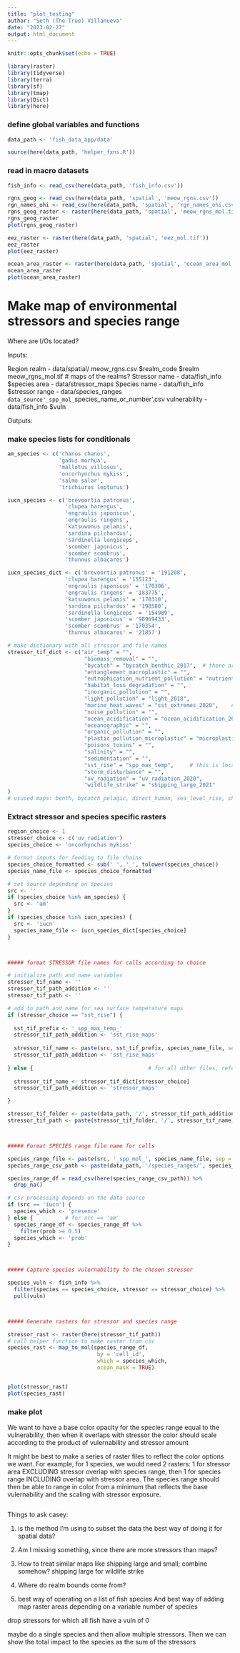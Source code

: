 ```yaml
---
title: "plot_testing"
author: "Seth (The True) Villanueva"
date: "2023-02-27"
output: html_document
---
```


```r
knitr::opts_chunk$set(echo = TRUE)

library(raster)
library(tidyverse)
library(terra)
library(sf)
library(tmap)
library(Dict)
library(here)
```


### define global variables and functions

```r
data_path <- 'fish_data_app/data'

source(here(data_path, 'helper_fxns.R'))
```


### read in macro datasets

```r
fish_info <- read_csv(here(data_path, 'fish_info.csv'))

rgns_geog <- read_csv(here(data_path, 'spatial', 'meow_rgns.csv'))
rgn_names_ohi <- read_csv(here(data_path, 'spatial', 'rgn_names_ohi.csv'))
rgns_geog_raster <- raster(here(data_path, 'spatial', 'meow_rgns_mol.tif'))
rgns_geog_raster
plot(rgns_geog_raster)
```

```r
eez_raster <- raster(here(data_path, 'spatial', 'eez_mol.tif'))
eez_raster
plot(eez_raster)

ocean_area_raster <- raster(here(data_path, 'spatial', 'ocean_area_mol.tif'))
ocean_area_raster
plot(ocean_area_raster)
```





# Make map of environmental stressors and species range

Where are I/Os located?

Inputs:

  Region
    realm - data/spatial/
                  meow_rgns.csv
                      $realm_code
                      $realm
                  meow_rgns_mol.tif             # maps of the realms?
  Stressor
    name - data/fish_info
                  $species
    area - data/stressor_maps
  Species
    name - data/fish_info
                  $stressor
    range - data/species_ranges
                  `data_source'_spp_mol_`species_name_or_number'.csv
    vulnerability - data/fish_info
                            $vuln

Outputs:
  

### make species lists for conditionals

```r
am_species <- c('chanos chanos', 
                'gadus morhua', 
                'mallotus villosus',
                'oncorhynchus mykiss',
                'salmo salar',
                'trichiurus lepturus')

iucn_species <- c('brevoortia patronus',
                  'clupea harengus',
                  'engraulis japonicus',
                  'engraulis ringens',
                  'katsuwonus pelamis',
                  'sardina pilchardus',
                  'sardinella longiceps',
                  'scomber japonicus',
                  'scomber scombrus',
                  'thunnus albacares')

iucn_species_dict <- c('brevoortia patronus' = '191208',
                  'clupea harengus' = '155123',
                  'engraulis japonicus' = '170306',
                  'engraulis ringens' = '183775',
                  'katsuwonus pelamis' = '170310',
                  'sardina pilchardus' = '198580',
                  'sardinella longiceps' = '154989',
                  'scomber japonicus' = '98969433',
                  'scomber scombrus' = '170354',
                  'thunnus albacares' = '21857')

# make dictionary with all stressor and file names
stressor_tif_dict <- c("air_temp" = "",
                        "biomass_removal" = "",
                        "bycatch" = "bycatch_benthic_2017",  # there are two bycatch files with different suffixes?
                        "entanglement_macroplastic" = "",
                        "eutrophication_nutrient_pollution" = "nutrient_2020",
                        "habitat_loss_degradation" = "",
                        "inorganic_pollution" = "",
                        "light_pollution" = "light_2018",
                        "marine_heat_waves" = "sst_extremes_2020",    # is this where sst_extreme should go?
                        "noise_pollution" = "",
                        "ocean_acidification" = "ocean_acidification_2020",
                        "oceanographic" = "",
                        "organic_pollution" = "",
                        "plastic_pollution_microplastic" = "microplastics_2015",
                        "poisons_toxins" = "",
                        "salinity" = "",
                        "sedimentation" = "",
                        "sst_rise" = "spp_max_temp",     # this is located in a different location than the others, and is only part of the file name
                        "storm_disturbance" = "",
                        "uv_radiation" = "uv_radiation_2020",
                        "wildlife_strike" = "shipping_large_2021"
)
# usused maps: benth, bycatch_pelagic, direct_human, sea_level_rise, shipping

```


### Extract stressor and species specific rasters

```r

region_choice <- 1
stressor_choice <- c('uv_radiation')
species_choice <- 'oncorhynchus mykiss'

# format inputs for feeding to file chains
species_choice_formatted <- sub(' ', '_', tolower(species_choice))
species_name_file <- species_choice_formatted

# set source depending on species
src <- ''
if (species_choice %in% am_species) {
  src <- 'am'
}
if (species_choice %in% iucn_species) {
  src <- 'iucn'
  species_name_file <- iucn_species_dict[species_choice]
}



##### format STRESSOR file names for calls according to choice

# initialize path and name variables
stressor_tif_name <- ''
stressor_tif_path_addition <- ''
stressor_tif_path <- ''

# add to path and name for sea surface temperature maps
if (stressor_choice == "sst_rise") {
  
  sst_tif_prefix <- '_spp_max_temp_'
  stressor_tif_path_addition <- 'sst_rise_maps'
  
  stressor_tif_name <- paste(src, sst_tif_prefix, species_name_file, sep = '')
  stressor_tif_path_addition <- 'sst_rise_maps'
  
} else {                                    # for all other files, refer to the dictionary
  
  stressor_tif_name <- stressor_tif_dict[stressor_choice]
  stressor_tif_path_addition <- 'stressor_maps'

}

stressor_tif_folder <- paste(data_path, '/', stressor_tif_path_addition, sep = '')
stressor_tif_path <- paste(stressor_tif_folder, '/', stressor_tif_name, '.tif', sep = '')



##### Format SPECIES range file name for calls

species_range_file <- paste(src, '_spp_mol_', species_name_file, sep = '')
species_range_csv_path <- paste(data_path, '/species_ranges/', species_range_file, '.csv', sep = '')

species_range_df = read_csv(here(species_range_csv_path)) %>% 
  drop_na()

# csv processing depends on the data source
if (src == 'iucn') {
  species_which <- 'presence'
} else {          # for src == 'am'
  species_range_df <- species_range_df %>% 
    filter(prob >= 0.5)
  species_which <- 'prob'
}



##### Capture species vulernability to the chosen stressor

species_vuln <- fish_info %>% 
  filter(species == species_choice, stressor == stressor_choice) %>% 
  pull(vuln)



##### Generate rasters for stressor and species range

stressor_rast <- raster(here(stressor_tif_path))
# call helper function to make raster from csv
species_rast <- map_to_mol(species_range_df,
                            by = 'cell_id',
                            which = species_which,
                            ocean_mask = TRUE)


plot(stressor_rast)
plot(species_rast)

```


### make plot

We want to have a base color opacity for the species range equal to the vulnerability, then when it overlaps with stressor the color should scale according to the product of vulernability and stressor amount

It might be best to make a series of raster files to reflect the color options we want. For example, for 1 species, we would need 2 rasters: 1 for stressor area EXCLUDING stressor overlap with species range, then 1 for species range INCLUDING overlap with stressor area. The species range should then be able to range in color from a minimum that reflects the base vulernability and the scaling with stressor exposure.

```r

```







Things to ask casey:

1. is the method I'm using to subset the data the best way of doing it for spatial data?
2. Am I missing something, since there are more stressors than maps?
3. How to treat similar maps like shipping large and small; combine somehow?
      shipping large for wildlife strike
4. Where do realm bounds come from?

5. best way of operating on a list of fish species
      And best way of adding map raster areas depending on a variable number of species





drop stressors for which all fish have a vuln of 0





maybe do a single species and then allow multiple stressors. Then we can show the total impact to the species as the sum of the stressors

